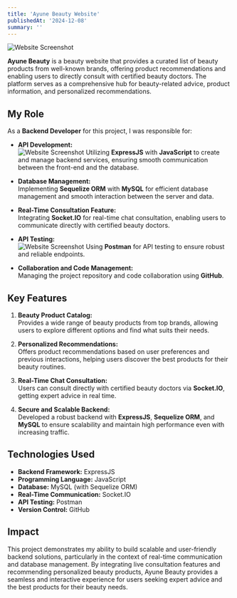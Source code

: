 ```yaml
---
title: 'Ayune Beauty Website'
publishedAt: '2024-12-08'
summary: ''
---
```

![Website Screenshot](/ayune/3.png)

**Ayune Beauty** is a beauty website that provides a curated list of beauty products from well-known brands, offering product recommendations and enabling users to directly consult with certified beauty doctors. The platform serves as a comprehensive hub for beauty-related advice, product information, and personalized recommendations.


## My Role  

As a **Backend Developer** for this project, I was responsible for:

- **API Development:**  
![Website Screenshot](/ayune/1.png)
  Utilizing **ExpressJS** with **JavaScript** to create and manage backend services, ensuring smooth communication between the front-end and the database.

- **Database Management:**  
  Implementing **Sequelize ORM** with **MySQL** for efficient database management and smooth interaction between the server and data.

- **Real-Time Consultation Feature:**  
  Integrating **Socket.IO** for real-time chat consultation, enabling users to communicate directly with certified beauty doctors.

- **API Testing:**  
  ![Website Screenshot](/ayune/2.png)
  Using **Postman** for API testing to ensure robust and reliable endpoints.

- **Collaboration and Code Management:**  
  Managing the project repository and code collaboration using **GitHub**.

## Key Features  

1. **Beauty Product Catalog:**  
   Provides a wide range of beauty products from top brands, allowing users to explore different options and find what suits their needs.

2. **Personalized Recommendations:**  
   Offers product recommendations based on user preferences and previous interactions, helping users discover the best products for their beauty routines.

3. **Real-Time Chat Consultation:**  
   Users can consult directly with certified beauty doctors via **Socket.IO**, getting expert advice in real time.

4. **Secure and Scalable Backend:**  
   Developed a robust backend with **ExpressJS**, **Sequelize ORM**, and **MySQL** to ensure scalability and maintain high performance even with increasing traffic.

## Technologies Used  

- **Backend Framework:** ExpressJS  
- **Programming Language:** JavaScript  
- **Database:** MySQL (with Sequelize ORM)  
- **Real-Time Communication:** Socket.IO  
- **API Testing:** Postman  
- **Version Control:** GitHub  

## Impact  

This project demonstrates my ability to build scalable and user-friendly backend solutions, particularly in the context of real-time communication and database management. By integrating live consultation features and recommending personalized beauty products, Ayune Beauty provides a seamless and interactive experience for users seeking expert advice and the best products for their beauty needs.
